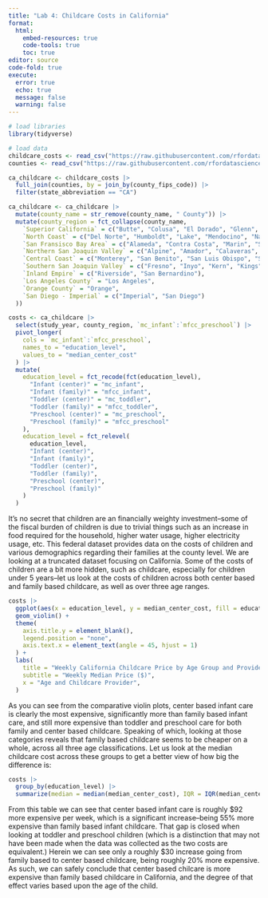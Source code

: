 ```yaml
---
title: "Lab 4: Childcare Costs in California"
format: 
  html:
    embed-resources: true
    code-tools: true
    toc: true
editor: source
code-fold: true
execute: 
  error: true
  echo: true
  message: false
  warning: false
---
```


```r
# load libraries
library(tidyverse)
```

```r
# load data
childcare_costs <- read_csv("https://raw.githubusercontent.com/rfordatascience/tidytuesday/master/data/2023/2023-05-09/childcare_costs.csv")
counties <- read_csv("https://raw.githubusercontent.com/rfordatascience/tidytuesday/master/data/2023/2023-05-09/counties.csv")
```


```r
ca_childcare <- childcare_costs |>
  full_join(counties, by = join_by(county_fips_code)) |>
  filter(state_abbreviation == "CA")

ca_childcare <- ca_childcare |>
  mutate(county_name = str_remove(county_name, " County")) |>
  mutate(county_region = fct_collapse(county_name,
    `Superior California` = c("Butte", "Colusa", "El Dorado", "Glenn", "Lassen", "Modoc", "Nevada", "Placer", "Plumas", "Sacramento", "Shasta", "Sierra", "Siskiyou", "Sutter", "Tehama", "Yolo", "Yuba"),
    `North Coast` = c("Del Norte", "Humboldt", "Lake", "Mendocino", "Napa", "Sonoma", "Trinity"),
    `San Fransisco Bay Area` = c("Alameda", "Contra Costa", "Marin", "San Francisco", "San Mateo", "Santa Clara", "Solano"),
    `Northern San Joaquin Valley` = c("Alpine", "Amador", "Calaveras", "Madera", "Mariposa", "Merced", "Mono", "San Joaquin", "Stanislaus", "Tuolumne"),
    `Central Coast` = c("Monterey", "San Benito", "San Luis Obispo", "Santa Barbara", "Santa Cruz", "Ventura"),
    `Southern San Joaquin Valley` = c("Fresno", "Inyo", "Kern", "Kings", "Tulare"),
    `Inland Empire` = c("Riverside", "San Bernardino"),
    `Los Angeles County` = "Los Angeles",
    `Orange County` = "Orange",
    `San Diego - Imperial` = c("Imperial", "San Diego")
  ))
```


```r
costs <- ca_childcare |>
  select(study_year, county_region, `mc_infant`:`mfcc_preschool`) |>
  pivot_longer(
    cols = `mc_infant`:`mfcc_preschool`,
    names_to = "education_level",
    values_to = "median_center_cost"
  ) |>
  mutate(
    education_level = fct_recode(fct(education_level),
      "Infant (center)" = "mc_infant",
      "Infant (family)" = "mfcc_infant",
      "Toddler (center)" = "mc_toddler",
      "Toddler (family)" = "mfcc_toddler",
      "Preschool (center)" = "mc_preschool",
      "Preschool (family)" = "mfcc_preschool"
    ),
    education_level = fct_relevel(
      education_level,
      "Infant (center)",
      "Infant (family)",
      "Toddler (center)",
      "Toddler (family)",
      "Preschool (center)",
      "Preschool (family)"
    )
  )
```

It's no secret that children are an financially weighty investment--some of the fiscal burden of children is due to trivial things such as an increase in food required for the household, higher water usage, higher electricity usage, etc. This federal dataset provides data on the costs of children and various demographics regarding their families at the county level. We are looking at a truncated dataset focusing on California. Some of the costs of children are a bit more hidden, such as childcare, especially for children under 5 years--let us look at the costs of children across both center based and family based childcare, as well as over three age ranges.

```r
costs |>
  ggplot(aes(x = education_level, y = median_center_cost, fill = education_level)) +
  geom_violin() +
  theme(
    axis.title.y = element_blank(),
    legend.position = "none",
    axis.text.x = element_text(angle = 45, hjust = 1)
  ) +
  labs(
    title = "Weekly California Childcare Price by Age Group and Provider",
    subtitle = "Weekly Median Price ($)",
    x = "Age and Childcare Provider",
  )
```

As you can see from the comparative violin plots, center based infant care is clearly the most expensive, significantly more than family based infant care, and still more expensive than toddler and preschool care for both family and center based childcare. Speaking of which, looking at those categories reveals that family based childcare seems to be cheaper on a whole, across all three age classifications. Let us look at the median childcare cost across these groups to get a better view of how big the difference is:

```r
costs |>
  group_by(education_level) |>
  summarize(median = median(median_center_cost), IQR = IQR(median_center_cost))
```

From this table we can see that center based infant care is roughly \$92 more expensive per week, which is a significant increase--being 55% more expensive than family based infant childcare. That gap is closed when looking at toddler and preschool children (which is a distinction that may not have been made when the data was collected as the two costs are equivalent.) Herein we can see only a roughly \$30 increase going from family based to center based childcare, being roughly 20% more expensive. As such, we can safely conclude that center based chilcare is more expensive than family based childcare in California, and the degree of that effect varies based upon the age of the child.